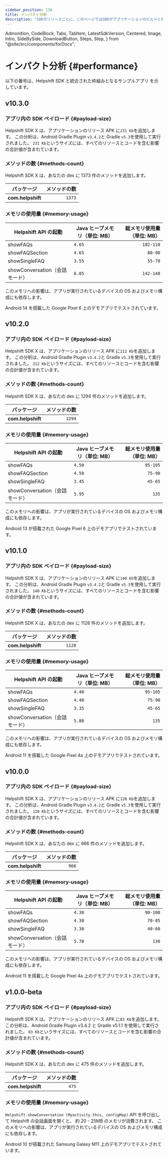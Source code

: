 ---
sidebar_position: 130
title: インパクト分析
description: "SDKのリリースごとに、このページではSDKがアプリケーションのビルドと実行時間のさまざまな側面に与える影響を追跡します。"
---

  Admonition,
  CodeBlock,
  Tabs,
  TabItem,
  LatestSdkVersion,
  Centered,
  Image,
  Intro,
  SideBySide,
  DownloadButton,
  Steps,
  Step,
} from "@site/src/components/forDocs";

# インパクト分析 {#performance}

<Intro>

以下の番号は、Helpshift SDK と統合された枠組みとなるサンプルアプリ
を示しています。

</Intro>

## v10.3.0

### アプリ内の SDK ペイロード {#payload-size}

Helpshift SDK X は、アプリケーションのリリース APK に`231 Kb`を追加します。
この分析は、Android Gradle Plugin `v3.4.2`と Gradle `v5.3`を使用して実行されました。
`231 Kb`というサイズには、すべてのリソースとコードを含む影響の合計値が含まれています。

### メソッドの数 {#methods-count}

Helpshift SDK X は、あなたの dex に 1373 件のメソッドを追加します。

| パッケージ        | メソッドの数 |
| ----------------- | -----------: |
| **com.helpshift** |       `1373` |

### メモリの使用量 {#memory-usage}

| Helpshift API の起動           | Java ヒープメモリ（単位: MB） | 総メモリ使用量（単位: MB） |
| ------------------------------ | ----------------------------- | -------------------------: |
| showFAQs                       | `4.65`                        |                  `102-110` |
| showFAQSection                 | `4.65`                        |                    `80-90` |
| showSingleFAQ                  | `3.55`                        |                    `55-70` |
| showConversation（会話モード） | `6.05`                        |                  `142-148` |

このメモリへの影響は、アプリが実行されているデバイスの OS およびメモリ構成にも依存します。

<Admonition type="info" title="注意">

Android 14 を搭載した Google Pixel 6 上のデモアプリでテストされています。

</Admonition>

## v10.2.0

### アプリ内の SDK ペイロード {#payload-size}

Helpshift SDK X は、アプリケーションのリリース APK に`212 Kb`を追加します。
この分析は、Android Gradle Plugin `v3.4.2`と Gradle `v5.3`を使用して実行されました。
`212 Kb`というサイズには、すべてのリソースとコードを含む影響の合計値が含まれています。

### メソッドの数 {#methods-count}

Helpshift SDK X は、あなたの dex に 1294 件のメソッドを追加します。

| パッケージ        | メソッドの数 |
| ----------------- | -----------: |
| **com.helpshift** |       `1294` |

### メモリの使用量 {#memory-usage}

| Helpshift API の起動           | Java ヒープメモリ（単位: MB） | 総メモリ使用量（単位: MB） |
| ------------------------------ | ----------------------------- | -------------------------: |
| showFAQs                       | `4.50`                        |                   `95-105` |
| showFAQSection                 | `4.50`                        |                    `75-90` |
| showSingleFAQ                  | `3.45`                        |                    `45-65` |
| showConversation（会話モード） | `5.95`                        |                      `135` |

このメモリへの影響は、アプリが実行されているデバイスの OS およびメモリ構成にも依存します。

<Admonition type="info" title="注意">

Android 13 が搭載された Google Pixel 6 上のデモアプリでテストされています。

</Admonition>

## v10.1.0​

### アプリ内の SDK ペイロード {#payload-size}

Helpshift SDK X は、アプリケーションのリリース APK に`140 Kb`を追加します。
この分析は、Android Gradle Plugin `v3.4.2`と Gradle `v5.3`を使用して実行されました。
`140 Kb`というサイズには、すべてのリソースとコードを含む影響の合計値が含まれています。

### メソッドの数 {#methods-count}

Helpshift SDK X は、あなたの dex に 1128 件のメソッドを追加します。

| パッケージ        | メソッドの数 |
| ----------------- | -----------: |
| **com.helpshift** |       `1128` |

### メモリの使用量 {#memory-usage}

| Helpshift API の起動           | Java ヒープメモリ（単位: MB） | 総メモリ使用量（単位: MB） |
| ------------------------------ | ----------------------------- | -------------------------: |
| showFAQs                       | `4.40`                        |                   `95-105` |
| showFAQSection                 | `4.40`                        |                    `75-90` |
| showSingleFAQ                  | `3.35`                        |                    `45-65` |
| showConversation（会話モード） | `5.80`                        |                      `135` |

このメモリへの影響は、アプリが実行されているデバイスの OS およびメモリ構成にも依存します。

<Admonition type="info" title="注意">

Android 11 を搭載した Google Pixel 4a 上のデモアプリでテストされています。

</Admonition>

## v10.0.0

### アプリ内の SDK ペイロード {#payload-size}

Helpshift SDK X は、アプリケーションのリリース APK に`120 Kb`を追加します。
この分析は、Android Gradle Plugin `v3.4.2`と Gradle `v5.3`を使用して実行されました。
`120 Kb`というサイズには、すべてのリソースとコードを含む影響の合計値が含まれています。

### メソッドの数 {#methods-count}

Helpshift SDK X は、あなたの dex に 966 件のメソッドを追加します。

| パッケージ        | メソッドの数 |
| ----------------- | -----------: |
| **com.helpshift** |        `966` |

### メモリの使用量 {#memory-usage}

| Helpshift API の起動           | Java ヒープメモリ（単位: MB） | 総メモリ使用量（単位: MB） |
| ------------------------------ | ----------------------------- | -------------------------: |
| showFAQs                       | `4.30`                        |                   `90-100` |
| showFAQSection                 | `4.30`                        |                    `70-85` |
| showSingleFAQ                  | `3.30`                        |                    `40-60` |
| showConversation（会話モード） | `5.70`                        |                      `130` |

このメモリへの影響は、アプリが実行されているデバイスの OS およびメモリ構成にも依存します。

<Admonition type="info" title="注意">

Android 11 を搭載した Google Pixel 4a 上のデモアプリでテストされています。

</Admonition>

## v1.0.0-beta​

### アプリ内の SDK ペイロード {#payload-size}

Helpshift SDK X は、アプリケーションのリリース APK に`83 Kb`を追加します。この分析は、Android Gradle Plugin v3.4.2 と Gradle v5.1.1 を使用して実行されました。
`83 Kb`というサイズには、すべてのリソースとコードを含む影響の合計値が含まれています。

### メソッドの数 {#methods-count}

Helpshift SDK X は、あなたの dex に 475 件のメソッドを追加します。

| パッケージ        | メソッドの数 |
| ----------------- | -----------: |
| **com.helpshift** |        `475` |

### メモリの使用量 {#memory-usage}

`Helpshift.showConversation (Myactivity.this, configMap)` API を呼び出して Helpshift の会話画面を開くと、
約 20 - 25MB のメモリが消費されます。
このメモリへの影響は、アプリが実行されているデバイスの OS およびメモリ構成にも依存します。

<Admonition type="info" title="注意">

Android 10 が搭載された Samsung Galaxy M11 上のデモアプリでテストされています。

</Admonition>
